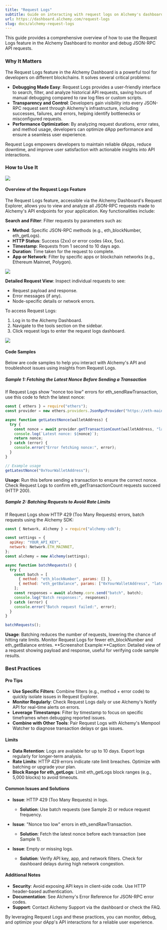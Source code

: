 ```yaml
---
title: "Request Logs"
subtitle: Guide on interacting with request logs on Alchemy's dashboard
url: https://dashboard.alchemy.com/request-logs
slug: docs/alchemy-request-logs
---
```


This guide provides a comprehensive overview of how to use the Request Logs feature in the Alchemy Dashboard to monitor and debug JSON-RPC API requests.

### Why It Matters
The Request Logs feature in the Alchemy Dashboard is a powerful tool for developers on different blockchains. It solves several critical problems:

*   **Debugging Made Easy**: Request Logs provides a user-friendly interface to search, filter, and analyze historical API requests, saving hours of manual debugging compared to raw log files or custom scripts.
*   **Transparency and Control**: Developers gain visibility into every JSON-RPC request sent through Alchemy's infrastructure, including successes, failures, and errors, helping identify bottlenecks or misconfigured requests.
*   **Performance Optimization**: By analyzing request durations, error rates, and method usage, developers can optimize dApp performance and ensure a seamless user experience.

Request Logs empowers developers to maintain reliable dApps, reduce downtime, and improve user satisfaction with actionable insights into API interactions.

### How to Use It

![](https://alchemyapi-res.cloudinary.com/image/upload/v1749676270/Screenshot_2025-06-11_at_2.11.07_PM_g03ees.png)

#### Overview of the Request Logs Feature
The Request Logs feature, accessible via the Alchemy Dashboard's Request Explorer, allows you to view and analyze all JSON-RPC requests made to Alchemy's API endpoints for your application. Key functionalities include:

**Search and Filter**: Filter requests by parameters such as:
*   **Method**: Specific JSON-RPC methods (e.g., eth_blockNumber, eth_getLogs).
*   **HTTP Status**: Success (2xx) or error codes (4xx, 5xx).
*   **Timestamp**: Requests from 1 second to 10 days ago.
*   **Duration**: Time taken for the request to complete.
*   **App or Network**: Filter by specific apps or blockchain networks (e.g., Ethereum Mainnet, Polygon).

![](https://alchemyapi-res.cloudinary.com/image/upload/v1749676305/Screenshot_2025-06-11_at_2.11.41_PM_eqswvu.png)

**Detailed Request View**: Inspect individual requests to see:
*   Request payload and response.
*   Error messages (if any).
*   Node-specific details or network errors.


To access Request Logs:

1. Log in to the Alchemy Dashboard.
2. Navigate to the tools section on the sidebar.
3. Click request logs to enter the request logs dashboard.

![](https://alchemyapi-res.cloudinary.com/image/upload/v1749676289/Screenshot_2025-06-11_at_2.11.24_PM_rwldpd.png)

#### Code Samples
Below are code samples to help you interact with Alchemy's API and troubleshoot issues using insights from Request Logs.
##### Sample 1: Fetching the Latest Nonce Before Sending a Transaction
If Request Logs show "nonce too low" errors for eth_sendRawTransaction, use this code to fetch the latest nonce:
```javascript
const { ethers } = require("ethers");
const provider = new ethers.providers.JsonRpcProvider("https://eth-mainnet.g.alchemy.com/v2/YOUR_API_KEY");

async function getLatestNonce(walletAddress) {
  try {
    const nonce = await provider.getTransactionCount(walletAddress, "latest");
    console.log(`Latest nonce: ${nonce}`);
    return nonce;
  } catch (error) {
    console.error("Error fetching nonce:", error);
  }
}

// Example usage
getLatestNonce("0xYourWalletAddress");
```
**Usage**: Run this before sending a transaction to ensure the correct nonce. Check Request Logs to confirm eth_getTransactionCount requests succeed (HTTP 200).
##### Sample 2: Batching Requests to Avoid Rate Limits
If Request Logs show HTTP 429 (Too Many Requests) errors, batch requests using the Alchemy SDK:
```javascript
const { Network, Alchemy } = require("alchemy-sdk");

const settings = {
  apiKey: "YOUR_API_KEY",
  network: Network.ETH_MAINNET,
};
const alchemy = new Alchemy(settings);

async function batchRequests() {
  try {
    const batch = [
      { method: "eth_blockNumber", params: [] },
      { method: "eth_getBalance", params: ["0xYourWalletAddress", "latest"] },
    ];
    const responses = await alchemy.core.send("batch", batch);
    console.log("Batch responses:", responses);
  } catch (error) {
    console.error("Batch request failed:", error);
  }
}

batchRequests();
```
**Usage**: Batching reduces the number of requests, lowering the chance of hitting rate limits. Monitor Request Logs for fewer eth_blockNumber and eth_getBalance entries.
**Screenshot Example:**Caption: Detailed view of a request showing payload and response, useful for verifying code sample results.

### Best Practices
#### Pro Tips

*   **Use Specific Filters**: Combine filters (e.g., method + error code) to quickly isolate issues in Request Explorer.
*   **Monitor Regularly**: Check Request Logs daily or use Alchemy's Notify API for real-time alerts on errors.
*   **Leverage Timestamps**: Filter by timestamp to focus on specific timeframes when debugging reported issues.
*   **Combine with Other Tools**: Pair Request Logs with Alchemy's Mempool Watcher to diagnose transaction delays or gas issues.

#### Limits

*   **Data Retention**: Logs are available for up to 10 days. Export logs regularly for longer-term analysis.
*   **Rate Limits**: HTTP 429 errors indicate rate limit breaches. Optimize with batching or upgrade your plan.
*   **Block Range for eth_getLogs**: Limit eth_getLogs block ranges (e.g., 5,000 blocks) to avoid timeouts.

#### Common Issues and Solutions

*   **Issue**: HTTP 429 (Too Many Requests) in logs.
    *   **Solution**: Use batch requests (see Sample 2) or reduce request frequency.


*   **Issue**: "Nonce too low" errors in eth_sendRawTransaction.
    *   **Solution**: Fetch the latest nonce before each transaction (see Sample 1).


*   **Issue**: Empty or missing logs.
    *   **Solution**: Verify API key, app, and network filters. Check for dashboard delays during high network congestion.



#### Additional Notes

*   **Security**: Avoid exposing API keys in client-side code. Use HTTP header-based authentication.
*   **Documentation**: See Alchemy's Error Reference for JSON-RPC error codes.
*   **Support**: Contact Alchemy Support via the dashboard or check the FAQ.

By leveraging Request Logs and these practices, you can monitor, debug, and optimize your dApp's API interactions for a reliable user experience. 
